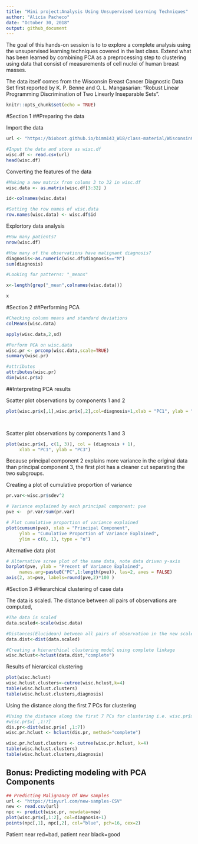 ```yaml
---
title: "Mini project:Analysis Using Unsupervised Learning Techniques"
author: "Alicia Pacheco"
date: "October 30, 2018"
output: github_document
---
```


The goal of this hands-on session is to to explore a complete analysis using the unsupervised learning techniques covered in the last class. Extend what has been learned by combining PCA as a preprocessing step to clustering using data that consist of measurements of cell nuclei of human breast masses. 


The data itself comes from the Wisconsin Breast Cancer Diagnostic Data Set first reported by K. P. Benne and O. L. Mangasarian: “Robust Linear Programming Discrimination of Two Linearly Inseparable Sets”.

```r
knitr::opts_chunk$set(echo = TRUE)
```
#Section 1
##Preparing the data

Import the data 

```r
url <- "https://bioboot.github.io/bimm143_W18/class-material/WisconsinCancer.csv"

#Input the data and store as wisc.df
wisc.df <- read.csv(url)
head(wisc.df)
```

Converting the features of the data

```r

#Making a new matrix from colums 3 to 32 in wisc.df  
wisc.data <- as.matrix(wisc.df[3:32] )

id<-colnames(wisc.data)

#Setting the row names of wisc.data  
row.names(wisc.data) <- wisc.df$id

```


Explortory data analysis

```r
#How many patients?
nrow(wisc.df)

```



```r
#How many of the observations have malignant diagnosis?
diagnosis<-as.numeric(wisc.df$diagnosis=="M")
sum(diagnosis)

```
```r
#Looking for patterns: "_means"

x<-length(grep("_mean",colnames(wisc.data)))

x
```




#Section 2
##Performing PCA 


```r

#Checking column means and standard deviations
colMeans(wisc.data)

apply(wisc.data,2,sd)

```


```r
#Perform PCA on wisc.data 
wisc.pr <- prcomp(wisc.data,scale=TRUE)
summary(wisc.pr)


```

```r

#attributes
attributes(wisc.pr)
dim(wisc.pr$x)

```


##Interpreting PCA results

Scatter plot observations by components 1 and 2
```r

plot(wisc.pr$x[,1],wisc.pr$x[,2],col=diagnosis+1,xlab = "PC1", ylab = "PC2")

    
```

Scatter plot observations by components 1 and 3
```r

plot(wisc.pr$x[, c(1, 3)], col = (diagnosis + 1), 
     xlab = "PC1", ylab = "PC3")

```

Because principal component 2 explains more variance in the original data than principal component 3, the first plot has a cleaner cut separating the two subgroups. 


Creating a plot of cumulative proportion of variance

```r
pr.var<-wisc.pr$sdev^2

# Variance explained by each principal component: pve
pve <-  pr.var/sum(pr.var)

# Plot cumulative proportion of variance explained
plot(cumsum(pve), xlab = "Principal Component", 
     ylab = "Cumulative Proportion of Variance Explained", 
     ylim = c(0, 1), type = "o")
```

Alternative data plot

```r
# Alternative scree plot of the same data, note data driven y-axis
barplot(pve, ylab = "Precent of Variance Explained",
     names.arg=paste0("PC",1:length(pve)), las=2, axes = FALSE)
axis(2, at=pve, labels=round(pve,2)*100 )

```



#Section 3
#Hierarchical clustering of case data

The data is scaled. The distance between all pairs of observations are computed, 

```r
#The data is scaled
data.scaled<-scale(wisc.data)

#Distances(Elucidean) between all pairs of observation in the new scaled data are calculated
data.dist<-dist(data.scaled)

#Creating a hierarchical clustering model using complete linkage
wisc.hclust<-hclust(data.dist,"complete")

```
Results of hierarcical clustering
```r
plot(wisc.hclust)
wisc.hclust.clusters<-cutree(wisc.hclust,k=4)
table(wisc.hclust.clusters)
table(wisc.hclust.clusters,diagnosis)
```

Using the distance along the first 7 PCs for clustering

```r
#Using the distance along the first 7 PCs for clustering i.e. wisc.pr$x[, 1:7]
#wisc.pr$x[ ,1:7]
dis.pr<-dist(wisc.pr$x[ ,1:7])
wisc.pr.hclust <- hclust(dis.pr, method="complete")

wisc.pr.hclust.clusters <- cutree(wisc.pr.hclust, k=4)
table(wisc.hclust.clusters)
table(wisc.hclust.clusters,diagnosis)

```

## Bonus: Predicting modeling with PCA Components


```r

## Predicting Malignancy Of New samples
url <- "https://tinyurl.com/new-samples-CSV"
new <- read.csv(url)
npc <- predict(wisc.pr, newdata=new)
plot(wisc.pr$x[,1:2], col=diagnosis+1)
points(npc[,1], npc[,2], col="blue", pch=16, cex=2)


```
Patient near red=bad, patient near black=good

